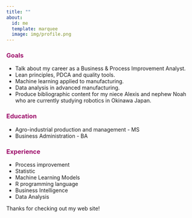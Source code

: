 ```yaml
---
title: ""
about:
  id: me
  template: marquee
  image: img/profile.png
---
```


:::{#me}

### [**Goals**]{style="color: #9D0F6A ;"}

- Talk about my career as a Business & Process Improvement Analyst.
- Lean principles, PDCA and quality tools.
- Machine learning applied to manufacturing.
- Data analysis in advanced manufacturing.
- Produce bibliographic content for my niece Alexis and nephew Noah who are currently studying robotics in Okinawa Japan.

### [**Education**]{style="color: #9D0F6A ;"}


- Agro-industrial production and management - MS
- Business Administration - BA


### [**Experience**]{style="color: #9D0F6A ;"}

- Process improvement
- Statistic
- Machine Learning Models
- R programming language
- Business Intelligence
- Data Analysis

:::

Thanks for checking out my web site!
